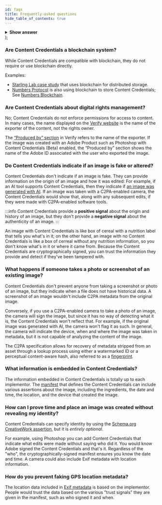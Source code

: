 ```yaml
---
id: faqs
title: Frequently-asked questions
hide_table_of_contents: true
---
```



<TOCInline toc={toc} />

  <details style={{ backgroundColor: '#fff', marginRight: '20px' }}>
    <summary>
      <b>Show answer</b>
    </summary>
    {children}
  </details>
);

### Are Content Credentials a blockchain system?

<FaqAnswer>

While Content Credentials are compatible with blockchain, they do not require or use blockchain directly.

Examples:

- [Starling Lab case study](https://www.starlinglab.org/78days/) that uses blockchain for distributed storage.
- [Numbers Protocol](https://www.numbersprotocol.io/) is also using blockchain to store Content Credentials; See [Numbers Blockchain](https://docs.numbersprotocol.io/developers/numbers-blockchain).

</FaqAnswer>

### Are Content Credentials about digital rights management?

<FaqAnswer>

No; Content Credentials do not enforce permissions for access to content. In many cases, the name displayed on the [Verify website](https://contentcredentials.org/verify) is the name of the exporter of the content, not the rights owner.

The [“Produced by” section](verify#produced-by) in Verify refers to the name of the exporter. If the image was created with an Adobe Product such as Photoshop with Content Credentials (Beta) enabled, the “Produced by” section shows the name of the Adobe ID associated with the user who exported the image.

</FaqAnswer>

### Do Content Credentials indicate if an image is fake or altered?

<FaqAnswer>

Content Credentials don't indicate if an image is fake. They can provide information on the origin of an image and how it was edited: For example, if an AI tool supports Content Credentials, then they indicate if [an image was generated with AI](manifest/assertions-actions#generative-ai-action). If an image was taken with a C2PA-enabled camera, the Content Credentials would show that, along with any subsequent edits, if they were made with C2PA-enabled software tools.

:::info
Content Credentials provide a **positive signal** about the origin and history of an image, but they don't provide a **negative signal** about the authenticity of an image.
:::

An image with Content Credentials is like box of cereal with a nutrition label that tells you what's in it; on the other hand, an image with no Content Credentials is like a box of cerreal without any nutrition information, so you don't know what's in it or where it came from. Because the Content Credentials are cryptographically signed, you can trust the information they provide and detect if they've been tampered with.

</FaqAnswer>

### What happens if someone takes a photo or screenshot of an existing image?

<FaqAnswer>

Content Credentials don't prevent anyone from taking a screenshot or photo of an image, but they indicate when a file does not have historical data. A screenshot of an image wouldn't include C2PA metadata from the original image.

Conversely, if you use a C2PA-enabled camera to take a photo of an image, the camera will sign the image, but since it has no way of detecting what it is, the Content Credentials won't reflect that. For example, if the original image was generated with AI, the camera won't flag it as such. In general, the camera will indicate the device, when and where the image was taken in metadata, but it is not capable of analyzing the content of the image.

The C2PA specification allows for recovery of metadata stripped from an asset through a lookup process using either a watermarked ID or a perceptual content-aware hash, also referred to as a [fingerprint](https://c2pa.org/specifications/specifications/2.0/specs/C2PA_Specification.html#_fingerprint).

</FaqAnswer>

### What information is embedded in Content Credentials?

<FaqAnswer>

The information embedded in Content Credentials is totally up to each implementor.
The [manifest](manifest/understanding-manifest) that defines the Content Credentials
can include various assertions about the image, including the ingredients, the
date and time, the location, and the device that created the image.

</FaqAnswer>

### How can I prove time and place an image was created without revealing my identity?

<FaqAnswer>

Content Credentials can specify identity by using the [Schema.org CreativeWork assertion](manifest/assertions-actions#creative-work-assertion), but it is _entirely optional_.

For example, using Photoshop you
can add Content Credentials that indicate what edits were made without saying who
did it. You would know Adobe signed the Content Credentials and that's it. Regardless
of the "who", the cryptographically-signed manifest ensures you know the date and
time. A camera could also include Exif metadata with location information.

</FaqAnswer>

### How do you prevent faking GPS location metadata?

<FaqAnswer>

The location data included in [Exif metadata](manifest/assertions-actions#exif-assertion) is based on the implementor. People would trust the data based on the various "trust signals" they are given in the manifest, such as who signed it and when.

</FaqAnswer>
